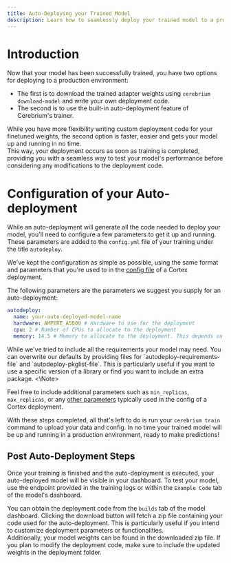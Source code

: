 ```yaml
---
title: Auto-Deploying your Trained Model
description: Learn how to seamlessly deploy your trained model to a production environment.
---
```


# Introduction

Now that your model has been successfully trained, you have two options for deploying to a production environment:

- The first is to download the trained adapter weights using `cerebrium download-model` and write your own deployment code.
- The second is to use the built-in auto-deployment feature of Cerebrium's trainer.

While you have more flexibility writing custom deployment code for your finetuned weights, the second option is faster, easier and gets your model up and running in no time.  
 This way, your deployment occurs as soon as training is completed, providing you with a seamless way to test your model's performance before considering any modifications to the deployment code.

# Configuration of your Auto-deployment

While an auto-deployment will generate all the code needed to deploy your model, you'll need to configure a few parameters to get it up and running. These parameters are added to the `config.yml` file of your training under the title `autodeploy`.

We've kept the configuration as simple as possible, using the same format and parameters that you're used to in the [config file](cerebrium/cortex/advanced-functionality/init-cortex-project) of a Cortex deployment.

The following parameters are the parameters we suggest you supply for an auto-deployment:

```yaml
autodeploy:
  name: your-auto-deployed-model-name
  hardware: AMPERE_A5000 # Hardware to use for the deployment
  cpu: 2 # Number of CPUs to allocate to the deployment
  memory: 14.5 # Memory to allocate to the deployment. This depends on your model but for most 7B models, 14.5GB is sufficient.
```

<Note>
While we've tried to include all the requirements your model may need. You can overwrite our defaults by providing files for `autodeploy-requirements-file` and `autodeploy-pkglist-file`. This is particularly useful if you want to use a specific version of a library or find you want to include an extra package.
<\Note>

Feel free to include additional parameters such as `min_replicas`, `max_replicas`, or any [other parameters](cerebrium/cortex/introduction) typically used in the config of a Cortex deployment.

With these steps completed, all that's left to do is run your `cerebrium train` command to upload your data and config. In no time your trained model will be up and running in a production environment, ready to make predictions!

## Post Auto-Deployment Steps

Once your training is finished and the auto-deployment is executed, your auto-deployed model will be visible in your dashboard. To test your model, use the endpoint provided in the training logs or within the `Example Code` tab of the model's dashboard.

You can obtain the deployment code from the `builds` tab of the model dashboard. Clicking the download button will fetch a zip file containing your code used for the auto-deployment. This is particularly useful if you intend to customize deployment parameters or functionalities.  
Additionally, your model weights can be found in the downloaded zip file. If you plan to modify the deployment code, make sure to include the updated weights in the deployment folder.
